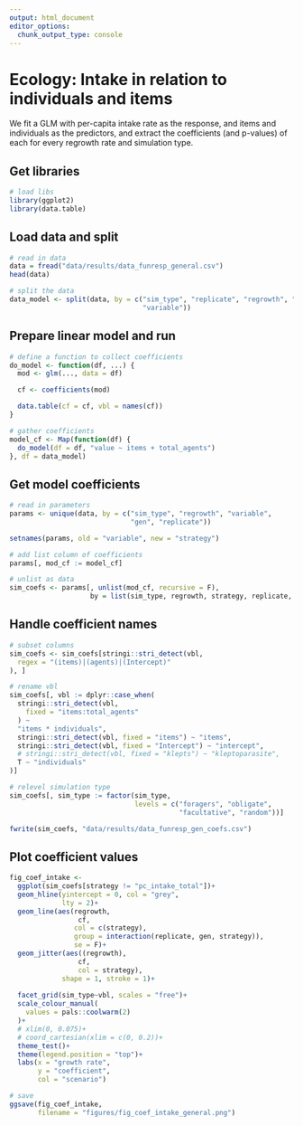 ```yaml
---
output: html_document
editor_options: 
  chunk_output_type: console
---
```


# Ecology: Intake in relation to individuals and items

We fit a GLM with per-capita intake rate as the response, and items and individuals as the predictors, and extract the coefficients (and p-values) of each for every regrowth rate and simulation type.

## Get libraries

```r
# load libs
library(ggplot2)
library(data.table)
```

## Load data and split

```r
# read in data
data = fread("data/results/data_funresp_general.csv")
head(data)
```

```r
# split the data
data_model <- split(data, by = c("sim_type", "replicate", "regrowth", "gen", 
                                 "variable"))
```

## Prepare linear model and run

```r
# define a function to collect coefficients
do_model <- function(df, ...) {
  mod <- glm(..., data = df)

  cf <- coefficients(mod)

  data.table(cf = cf, vbl = names(cf))
}
```

```r
# gather coefficients
model_cf <- Map(function(df) {
  do_model(df = df, "value ~ items + total_agents")
}, df = data_model)
```

## Get model coefficients

```r
# read in parameters
params <- unique(data, by = c("sim_type", "regrowth", "variable", 
                              "gen", "replicate"))

setnames(params, old = "variable", new = "strategy")

# add list column of coefficients
params[, mod_cf := model_cf]

# unlist as data
sim_coefs <- params[, unlist(mod_cf, recursive = F), 
                    by = list(sim_type, regrowth, strategy, replicate, gen)]
```

## Handle coefficient names

```r
# subset columns
sim_coefs <- sim_coefs[stringi::stri_detect(vbl,
  regex = "(items)|(agents)|(Intercept)"
), ]

# rename vbl
sim_coefs[, vbl := dplyr::case_when(
  stringi::stri_detect(vbl,
    fixed = "items:total_agents"
  ) ~
  "items * individuals",
  stringi::stri_detect(vbl, fixed = "items") ~ "items",
  stringi::stri_detect(vbl, fixed = "Intercept") ~ "intercept",
  # stringi::stri_detect(vbl, fixed = "klepts") ~ "kleptoparasite",
  T ~ "individuals"
)]

# relevel simulation type
sim_coefs[, sim_type := factor(sim_type,
                               levels = c("foragers", "obligate", 
                                          "facultative", "random"))]
```

```r
fwrite(sim_coefs, "data/results/data_funresp_gen_coefs.csv")
```

## Plot coefficient values

```r
fig_coef_intake <- 
  ggplot(sim_coefs[strategy != "pc_intake_total"])+
  geom_hline(yintercept = 0, col = "grey",
             lty = 2)+
  geom_line(aes(regrowth,
                 cf,
                col = c(strategy),
                group = interaction(replicate, gen, strategy)),
                se = F)+
  geom_jitter(aes((regrowth), 
                 cf,
                 col = strategy),
             shape = 1, stroke = 1)+
  
  facet_grid(sim_type~vbl, scales = "free")+
  scale_colour_manual(
    values = pals::coolwarm(2)
  )+
  # xlim(0, 0.075)+
  # coord_cartesian(xlim = c(0, 0.2))+
  theme_test()+
  theme(legend.position = "top")+
  labs(x = "growth rate",
       y = "coefficient",
       col = "scenario")

# save
ggsave(fig_coef_intake,
       filename = "figures/fig_coef_intake_general.png")
```
